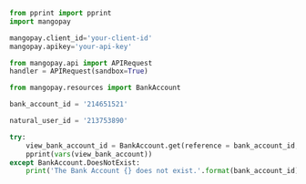   
```python Python  
from pprint import pprint
import mangopay

mangopay.client_id='your-client-id'
mangopay.apikey='your-api-key'

from mangopay.api import APIRequest
handler = APIRequest(sandbox=True)

from mangopay.resources import BankAccount

bank_account_id = '214651521'

natural_user_id = '213753890'

try:
    view_bank_account_id = BankAccount.get(reference = bank_account_id, user_id = natural_user_id)
    pprint(vars(view_bank_account))
except BankAccount.DoesNotExist:
    print('The Bank Account {} does not exist.'.format(bank_account_id))  
```